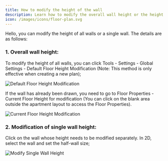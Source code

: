 ```yaml
---
title: How to modify the height of the wall
description: Learn how to modify the overall wall height or the height of a single wall in AiHouse for your floor plans.
icon: /images/icons/floor-plan.svg
---
```


Hello, you can modify the height of all walls or a single wall. The details are as follows:

### 1. Overall wall height:

To modify the height of all walls, you can click Tools - Settings - Global Settings - Default Floor Height Modification (Note: This method is only effective when creating a new plan);

![Default Floor Height Modification](https://ai-study1.3vjia.com/aihouse-web/e34060d6-25b3-4316-8912-0644b5164159.png)

If the wall has already been drawn, you need to go to Floor Properties - Current Floor Height for modification (You can click on the blank area outside the apartment layout to access the Floor Properties).

![Current Floor Height Modification](https://ai-study1.3vjia.com/aihouse-web/510bc666-42f3-4c8b-9ed6-1c8c6a6eb22d.png)

### 2. Modification of single wall height:

Click on the wall whose height needs to be modified separately. In 2D, select the wall and set the half-wall size;

![Modify Single Wall Height](https://ai-study1.3vjia.com/aihouse-web/c48163c1-0a0a-46f3-be77-c1ee5b9861a4.png)
